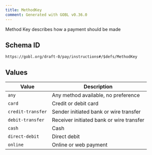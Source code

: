 ```yaml
---
title: MethodKey
comment: Generated with GOBL v0.36.0
---
```


Method Key describes how a payment should be made

## Schema ID

`https://gobl.org/draft-0/pay/instructions#/$defs/MethodKey`

## Values

| Value             | Description                              |
|-------------------|------------------------------------------|
| `any`             | Any method available, no preference      |
| `card`            | Credit or debit card                     |
| `credit-transfer` | Sender initiated bank or wire transfer   |
| `debit-transfer`  | Receiver initiated bank or wire transfer |
| `cash`            | Cash                                     |
| `direct-debit`    | Direct debit                             |
| `online`          | Online or web payment                    |

